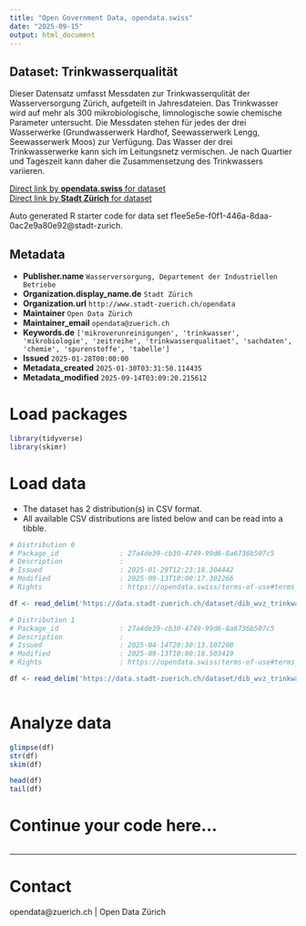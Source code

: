 ```yaml
---
title: "Open Government Data, opendata.swiss"
date: "2025-09-15"
output: html_document
---
```


## Dataset: Trinkwasserqualität

Dieser Datensatz umfasst Messdaten zur Trinkwasserqulität der Wasserversorgung Zürich, aufgeteilt in Jahresdateien. Das Trinkwasser wird auf mehr als 300 mikrobiologische, limnologische sowie chemische Parameter untersucht. Die Messdaten stehen für jedes der drei Wasserwerke (Grundwasserwerk Hardhof, Seewasserwerk Lengg, Seewasserwerk Moos) zur Verfügung. Das Wasser der drei Trinkwasserwerke kann sich im Leitungsnetz vermischen. Je nach Quartier und Tageszeit kann daher die Zusammensetzung des Trinkwassers variieren.


[Direct link by **opendata.swiss** for dataset](https://opendata.swiss/de/dataset/trinkwasserqualitat)<br>
[Direct link by **Stadt Zürich** for dataset](https://data.stadt-zuerich.ch/dataset/dib_wvz_trinkwasserqualitaet)

Auto generated R starter code for data set f1ee5e5e-f0f1-446a-8daa-0ac2e9a80e92@stadt-zurich.

## Metadata

- **Publisher.name** `Wasserversorgung, Departement der Industriellen Betriebe`
- **Organization.display_name.de** `Stadt Zürich`
- **Organization.url** `http://www.stadt-zuerich.ch/opendata`
- **Maintainer** `Open Data Zürich`
- **Maintainer_email** `opendata@zuerich.ch`
- **Keywords.de** `['mikroverunreinigungen', 'trinkwasser', 'mikrobiologie', 'zeitreihe', 'trinkwasserqualitaet', 'sachdaten', 'chemie', 'spurenstoffe', 'tabelle']`
- **Issued** `2025-01-28T00:00:00`
- **Metadata_created** `2025-01-30T03:31:50.114435`
- **Metadata_modified** `2025-09-14T03:09:20.215612`


# Load packages

```r

library(tidyverse)
library(skimr)

```

# Load data

-   The dataset has 2 distribution(s) in CSV format.
-   All available CSV distributions are listed below and can be read into a tibble.

```r

# Distribution 0
# Package_id               : 27a4de39-cb30-4749-99d6-8a6736b507c5
# Description              : 
# Issued                   : 2025-01-29T12:23:18.304442
# Modified                 : 2025-09-13T10:00:17.302266
# Rights                   : https://opendata.swiss/terms-of-use#terms_open

df <- read_delim('https://data.stadt-zuerich.ch/dataset/dib_wvz_trinkwasserqualitaet/download/2023_Trinkwasserqualitaet.csv')

# Distribution 1
# Package_id               : 27a4de39-cb30-4749-99d6-8a6736b507c5
# Description              : 
# Issued                   : 2025-04-14T20:30:13.107208
# Modified                 : 2025-09-13T10:00:18.503419
# Rights                   : https://opendata.swiss/terms-of-use#terms_open

df <- read_delim('https://data.stadt-zuerich.ch/dataset/dib_wvz_trinkwasserqualitaet/download/2024_Trinkwasserqualitaet.csv')



```

# Analyze data

```r

glimpse(df)
str(df)
skim(df)

head(df)
tail(df)

```

# Continue your code here...

```r

```

------------------------------------------------------------------------

# Contact

opendata@zuerich.ch | Open Data Zürich
